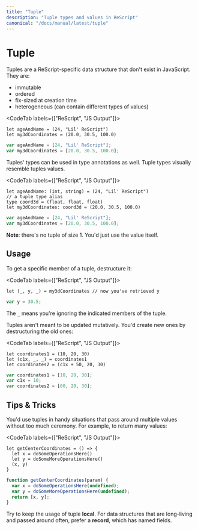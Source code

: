```yaml
---
title: "Tuple"
description: "Tuple types and values in ReScript"
canonical: "/docs/manual/latest/tuple"
---
```


# Tuple

Tuples are a ReScript-specific data structure that don't exist in JavaScript. They are:

- immutable
- ordered
- fix-sized at creation time
- heterogeneous (can contain different types of values)

<CodeTab labels={["ReScript", "JS Output"]}>

```res
let ageAndName = (24, "Lil' ReScript")
let my3dCoordinates = (20.0, 30.5, 100.0)
```
```js
var ageAndName = [24, "Lil' ReScript"];
var my3dCoordinates = [20.0, 30.5, 100.0];
```

</CodeTab>

Tuples' types can be used in type annotations as well. Tuple types visually resemble tuples values.

<CodeTab labels={["ReScript", "JS Output"]}>

```res
let ageAndName: (int, string) = (24, "Lil' ReScript")
// a tuple type alias
type coord3d = (float, float, float)
let my3dCoordinates: coord3d = (20.0, 30.5, 100.0)
```
```js
var ageAndName = [24, "Lil' ReScript"];
var my3dCoordinates = [20.0, 30.5, 100.0];
```
</CodeTab>

**Note**: there's no tuple of size 1. You'd just use the value itself.

## Usage

To get a specific member of a tuple, destructure it:

<CodeTab labels={["ReScript", "JS Output"]}>

```res
let (_, y, _) = my3dCoordinates // now you've retrieved y
```
```js
var y = 30.5;
```

</CodeTab>

The `_` means you're ignoring the indicated members of the tuple.

Tuples aren't meant to be updated mutatively. You'd create new ones by destructuring the old ones:

<CodeTab labels={["ReScript", "JS Output"]}>

```res
let coordinates1 = (10, 20, 30)
let (c1x, _, _) = coordinates1
let coordinates2 = (c1x + 50, 20, 30)
```
```js
var coordinates1 = [10, 20, 30];
var c1x = 10;
var coordinates2 = [60, 20, 30];
```

</CodeTab>

## Tips & Tricks

You'd use tuples in handy situations that pass around multiple values without too much ceremony. For example, to return many values:

<CodeTab labels={["ReScript", "JS Output"]}>

```res
let getCenterCoordinates = () => {
  let x = doSomeOperationsHere()
  let y = doSomeMoreOperationsHere()
  (x, y)
}
```
```js
function getCenterCoordinates(param) {
  var x = doSomeOperationsHere(undefined);
  var y = doSomeMoreOperationsHere(undefined);
  return [x, y];
}
```

</CodeTab>

Try to keep the usage of tuple **local**. For data structures that are long-living and passed around often, prefer a **record**, which has named fields.
